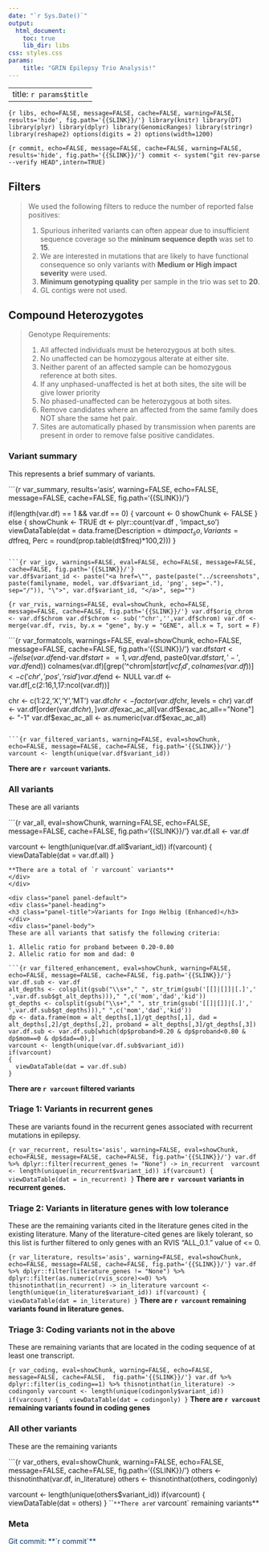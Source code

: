 ```yaml
---
date: "`r Sys.Date()`"
output:
  html_document:
    toc: true
    lib_dir: libs
css: styles.css
params: 
    title: "GRIN Epilepsy Trio Analysis!"
---
```

---
title: `r params$title`
---
```{r libs, echo=FALSE, message=FALSE, cache=FALSE, warning=FALSE, results='hide', fig.path='{{SLINK}}/'}
library(knitr)
library(DT)
library(plyr)
library(dplyr)
library(GenomicRanges)
library(stringr)
library(reshape2)
options(digits = 2)
options(width=1200)
```

```{r commit, echo=FALSE, message=FALSE, cache=FALSE, warning=FALSE, results='hide', fig.path='{{SLINK}}/'}
commit <- system("git rev-parse --verify HEAD",intern=TRUE)
```

## Filters
<blockquote>
We used the following filters to reduce the number of reported false positives:

1. Spurious inherited variants can often appear due to insufficient sequence coverage so the **mininum sequence depth** was set to **15**.
2. We are interested in mutations that are likely to have functional consequence so only variants with **Medium or High impact severity** were used.
3. **Minimum genotyping quality** per sample in the trio was set to **20**.
4. GL contigs were not used.
</blockquote>

## Compound Heterozygotes
<blockquote>
Genotype Requirements:
  
1. All affected individuals must be heterozygous at both sites.
2. No unaffected can be homozygous alterate at either site.
3. Neither parent of an affected sample can be homozygous reference at both sites.
4. If any unphased-unaffected is het at both sites, the site will be give lower priority
5. No phased-unaffected can be heterozygous at both sites.
6. Remove candidates where an affected from the same family does NOT share the same het pair.
7. Sites are automatically phased by transmission when parents are present in order to remove false positive candidates.
</blockquote>

<div class="panel panel-default">
<div class="panel-heading">
<h3 class="panel-title">Variant summary</h3>
</div>
<div class="panel-body">

This represents a brief summary of variants.

```{r var_summary, results='asis', warning=FALSE, echo=FALSE, message=FALSE, cache=FALSE, fig.path='{{SLINK}}/'}

if(length(var.df) == 1 && var.df == 0)
{
  varcount <- 0
  showChunk <- FALSE
} else {
  showChunk <- TRUE
  dt <- plyr::count(var.df , 'impact_so')
  viewDataTable(dat = data.frame(Description = dt$impact_so, 
                                 Variants = dt$freq, 
                                 Perc = round(prop.table(dt$freq)*100,2)))
}
```

```{r var_igv, warnings=FALSE, eval=FALSE, echo=FALSE, message=FALSE, cache=FALSE, fig.path='{{SLINK}}/'}
var.df$variant_id <- paste("<a href=\"", paste(paste("../screenshots", paste(familyname, model, var.df$variant_id, 'png', sep="."), sep="/")), "\">", var.df$variant_id, "</a>", sep="")
```

```{r var_rvis, warnings=FALSE, eval=showChunk, echo=FALSE, message=FALSE, cache=FALSE, fig.path='{{SLINK}}/'}
var.df$orig_chrom <- var.df$chrom
var.df$chrom <- sub('^chr','',var.df$chrom)
var.df <- merge(var.df, rvis, by.x = "gene", by.y = "GENE", all.x = T, sort = F)
```

```{r var_formatcols, warnings=FALSE, eval=showChunk, echo=FALSE, message=FALSE, cache=FALSE, fig.path='{{SLINK}}/'}
var.df$start <- ifelse(var.df$end-var.df$start==1, var.df$end, paste0(var.df$start,'-',var.df$end))
colnames(var.df)[grep('^chrom$|start|vcf_id', colnames(var.df))] <- c('chr','pos','rsid')
var.df$end <- NULL
var.df <- var.df[,c(2:16,1,17:ncol(var.df))]

chr <- c(1:22,'X','Y','MT')
var.df$chr <- factor(var.df$chr, levels = chr)
var.df <- var.df[order(var.df$chr),]
var.df$exac_ac_all[var.df$exac_ac_all=="None"] <- "-1"
var.df$exac_ac_all <- as.numeric(var.df$exac_ac_all)
```

```{r var_filtered_variants, warning=FALSE, eval=showChunk, echo=FALSE, message=FALSE, cache=FALSE, fig.path='{{SLINK}}/'}
varcount <- length(unique(var.df$variant_id))
```

**There are `r varcount` variants.**
</div>
</div>

<div class="panel panel-default">
<div class="panel-heading">
<h3 class="panel-title">All variants</h3>
</div>
<div class="panel-body">
These are all variants

```{r var_all, eval=showChunk, warning=FALSE, echo=FALSE, message=FALSE, cache=FALSE,  fig.path='{{SLINK}}/'}
var.df.all <- var.df

varcount <- length(unique(var.df.all$variant_id))
if(varcount)
{
  viewDataTable(dat = var.df.all)
}
```
**There are a total of `r varcount` variants**
</div>
</div>

<div class="panel panel-default">
<div class="panel-heading">
<h3 class="panel-title">Variants for Ingo Helbig (Enhanced)</h3>
</div>
<div class="panel-body">
These are all variants that satisfy the following criteria:

1. Allelic ratio for proband between 0.20-0.80
2. Allelic ratio for mom and dad: 0

```{r var_filtered_enhancement, eval=showChunk, warning=FALSE, echo=FALSE, message=FALSE, cache=FALSE, fig.path='{{SLINK}}/'}
var.df.sub <- var.df
alt_depths <- colsplit(gsub("\\s+"," ", str_trim(gsub('[[]|[]]|[.]',' ',var.df.sub$gt_alt_depths)))," ",c('mom','dad','kid'))
gt_depths <- colsplit(gsub("\\s+"," ", str_trim(gsub('[[]|[]]|[.]',' ',var.df.sub$gt_depths)))," ",c('mom','dad','kid'))
dp <- data.frame(mom = alt_depths[,1]/gt_depths[,1], dad = alt_depths[,2]/gt_depths[,2], proband = alt_depths[,3]/gt_depths[,3])
var.df.sub <- var.df.sub[which(dp$proband>0.20 & dp$proband<0.80 & dp$mom==0 & dp$dad==0),]
varcount <- length(unique(var.df.sub$variant_id))
if(varcount)
{
  viewDataTable(dat = var.df.sub)
}
```
**There are `r varcount` filtered variants**
</div>
</div>

<div class="panel panel-default">
<div class="panel-heading">
<h3 class="panel-title">Triage 1: Variants in recurrent genes</h3>
</div>
<div class="panel-body">
These are variants found in the recurrent genes associated with recurrent mutations in epilepsy.

```{r var_recurrent, results='asis', warning=FALSE, eval=showChunk, echo=FALSE, message=FALSE, cache=FALSE, fig.path='{{SLINK}}/'}
var.df %>% dplyr::filter(recurrent_genes != "None") -> in_recurrent 
varcount <- length(unique(in_recurrent$variant_id))
if(varcount)
{
  viewDataTable(dat = in_recurrent)
}
```
**There are `r varcount` variants in recurrent genes.**

</div>
</div>

<div class="panel panel-default">
<div class="panel-heading">
<h3 class="panel-title">Triage 2: Variants in literature genes with low tolerance</h3>
</div>
<div class="panel-body">
These are the remaining variants cited in the literature genes cited in the existing literature. Many of the literature-cited genes are likely tolerant, so this list is further filtered to only genes with an RVIS "ALL_0.1." value of <= 0.

```{r var_literature, results='asis', warning=FALSE, eval=showChunk, echo=FALSE, message=FALSE, cache=FALSE, fig.path='{{SLINK}}/'}
var.df %>% dplyr::filter(literature_genes != "None") %>% dplyr::filter(as.numeric(rvis_score)<=0) %>% thisnotinthat(in_recurrent) -> in_literature
varcount <- length(unique(in_literature$variant_id))
if(varcount)
{
  viewDataTable(dat = in_literature)
}
```
**There are `r varcount` remaining variants found in literature genes.**

</div>
</div>

<div class="panel panel-default">
<div class="panel-heading">
<h3 class="panel-title">Triage 3: Coding variants not in the above</h3>
</div>
<div class="panel-body">
These are remaining variants that are located in the coding sequence of at least one transcript.

```{r var_coding, eval=showChunk, warning=FALSE, echo=FALSE, message=FALSE, cache=FALSE,  fig.path='{{SLINK}}/'}
var.df %>% dplyr::filter(is_coding==1) %>% thisnotinthat(in_literature) -> codingonly
varcount <- length(unique(codingonly$variant_id))
if(varcount)
{
  viewDataTable(dat = codingonly)
}
```
**There are `r varcount` remaining variants found in coding genes**
</div>
</div>

<div class="panel panel-default">
<div class="panel-heading">
<h3 class="panel-title">All other variants</h3>
</div>
<div class="panel-body">
These are the remaining variants

```{r var_others, eval=showChunk, warning=FALSE, echo=FALSE, message=FALSE, cache=FALSE,  fig.path='{{SLINK}}/'}
others <- thisnotinthat(var.df, in_literature)
others <- thisnotinthat(others, codingonly)

varcount <- length(unique(others$variant_id))
if(varcount)
{
  viewDataTable(dat = others)
}
```
**There are `r varcount` remaining variants**
</div>
</div>

<div class="panel panel-default">
<div class="panel-heading">
<h3 class="panel-title">Meta</h3>
</div>
<div style="color:#003366;", class="panel-body">
Git commit: **`r commit`**
</div>
</div>